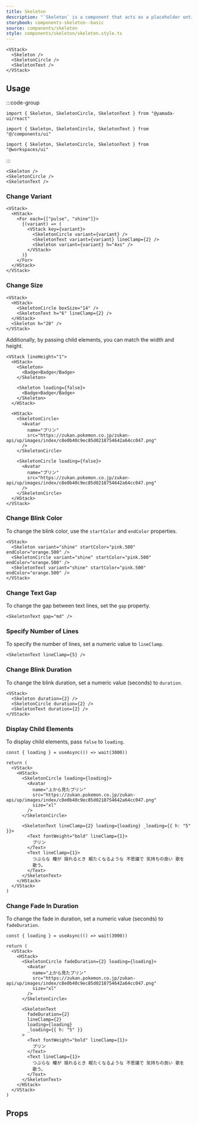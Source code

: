 ```yaml
---
title: Skeleton
description: "`Skeleton` is a component that acts as a placeholder until content is loaded."
storybook: components-skeleton--basic
source: components/skeleton
style: components/skeleton/skeleton.style.ts
---
```


```tsx preview
<VStack>
  <Skeleton />
  <SkeletonCircle />
  <SkeletonText />
</VStack>
```

## Usage

:::code-group

```tsx [package]
import { Skeleton, SkeletonCircle, SkeletonText } from "@yamada-ui/react"
```

```tsx [alias]
import { Skeleton, SkeletonCircle, SkeletonText } from "@/components/ui"
```

```tsx [monorepo]
import { Skeleton, SkeletonCircle, SkeletonText } from "@workspaces/ui"
```

:::

```tsx
<Skeleton />
<SkeletonCircle />
<SkeletonText />
```

### Change Variant

```tsx preview
<VStack>
  <HStack>
    <For each={["pulse", "shine"]}>
      {(variant) => (
        <VStack key={variant}>
          <SkeletonCircle variant={variant} />
          <SkeletonText variant={variant} lineClamp={2} />
          <Skeleton variant={variant} h="4xs" />
        </VStack>
      )}
    </For>
  </HStack>
</VStack>
```

### Change Size

```tsx preview
<VStack>
  <HStack>
    <SkeletonCircle boxSize="14" />
    <SkeletonText h="6" lineClamp={2} />
  </HStack>
  <Skeleton h="20" />
</VStack>
```

Additionally, by passing child elements, you can match the width and height.

```tsx preview
<VStack lineHeight="1">
  <HStack>
    <Skeleton>
      <Badge>Badge</Badge>
    </Skeleton>

    <Skeleton loading={false}>
      <Badge>Badge</Badge>
    </Skeleton>
  </HStack>

  <HStack>
    <SkeletonCircle>
      <Avatar
        name="プリン"
        src="https://zukan.pokemon.co.jp/zukan-api/up/images/index/c8e0b40c9ec85d0218754642a64cc047.png"
      />
    </SkeletonCircle>

    <SkeletonCircle loading={false}>
      <Avatar
        name="プリン"
        src="https://zukan.pokemon.co.jp/zukan-api/up/images/index/c8e0b40c9ec85d0218754642a64cc047.png"
      />
    </SkeletonCircle>
  </HStack>
</VStack>
```

### Change Blink Color

To change the blink color, use the `startColor` and `endColor` properties.

```tsx preview
<VStack>
  <Skeleton variant="shine" startColor="pink.500" endColor="orange.500" />
  <SkeletonCircle variant="shine" startColor="pink.500" endColor="orange.500" />
  <SkeletonText variant="shine" startColor="pink.500" endColor="orange.500" />
</VStack>
```

### Change Text Gap

To change the gap between text lines, set the `gap` property.

```tsx preview
<SkeletonText gap="md" />
```

### Specify Number of Lines

To specify the number of lines, set a numeric value to `lineClamp`.

```tsx preview
<SkeletonText lineClamp={5} />
```

### Change Blink Duration

To change the blink duration, set a numeric value (seconds) to `duration`.

```tsx preview
<VStack>
  <Skeleton duration={2} />
  <SkeletonCircle duration={2} />
  <SkeletonText duration={2} />
</VStack>
```

### Display Child Elements

To display child elements, pass `false` to `loading`.

```tsx preview functional
const { loading } = useAsync(() => wait(3000))

return (
  <VStack>
    <HStack>
      <SkeletonCircle loading={loading}>
        <Avatar
          name="上から見たプリン"
          src="https://zukan.pokemon.co.jp/zukan-api/up/images/index/c8e0b40c9ec85d0218754642a64cc047.png"
          size="xl"
        />
      </SkeletonCircle>

      <SkeletonText lineClamp={2} loading={loading} _loading={{ h: "5" }}>
        <Text fontWeight="bold" lineClamp={1}>
          プリン
        </Text>
        <Text lineClamp={1}>
          つぶらな 瞳が 揺れるとき 眠たくなるような 不思議で 気持ちの良い 歌を
          歌う。
        </Text>
      </SkeletonText>
    </HStack>
  </VStack>
)
```

### Change Fade In Duration

To change the fade in duration, set a numeric value (seconds) to `fadeDuration`.

```tsx preview functional
const { loading } = useAsync(() => wait(3000))

return (
  <VStack>
    <HStack>
      <SkeletonCircle fadeDuration={2} loading={loading}>
        <Avatar
          name="上から見たプリン"
          src="https://zukan.pokemon.co.jp/zukan-api/up/images/index/c8e0b40c9ec85d0218754642a64cc047.png"
          size="xl"
        />
      </SkeletonCircle>

      <SkeletonText
        fadeDuration={2}
        lineClamp={2}
        loading={loading}
        _loading={{ h: "5" }}
      >
        <Text fontWeight="bold" lineClamp={1}>
          プリン
        </Text>
        <Text lineClamp={1}>
          つぶらな 瞳が 揺れるとき 眠たくなるような 不思議で 気持ちの良い 歌を
          歌う。
        </Text>
      </SkeletonText>
    </HStack>
  </VStack>
)
```

## Props

<PropsTable name="skeleton" />
